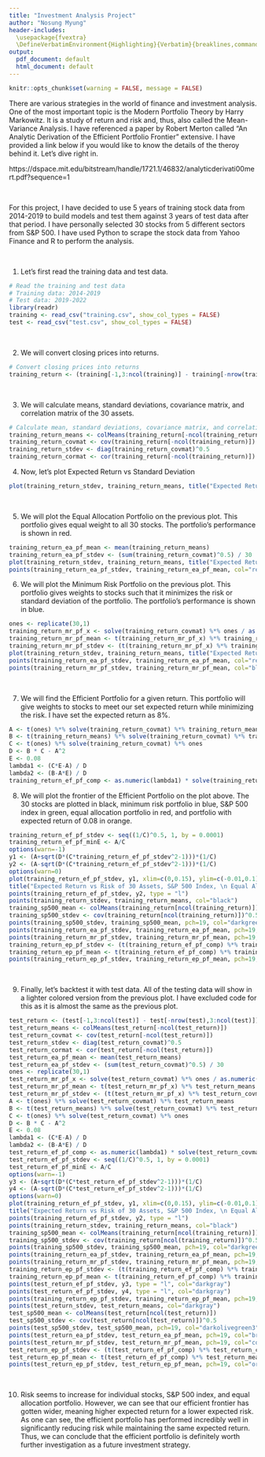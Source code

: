 ```yaml
---
title: "Investment Analysis Project"
author: "Nosung Myung"
header-includes:
  \usepackage{fvextra}
  \DefineVerbatimEnvironment{Highlighting}{Verbatim}{breaklines,commandchars=\\\{\}}
output:
  pdf_document: default
  html_document: default
---
```


```r
knitr::opts_chunk$set(warning = FALSE, message = FALSE)
```

There are various strategies in the world of finance and investment analysis. One of the most important topic is the Modern Portfolio Theory by Harry Markowitz. It is a study of return and risk and, thus, also called the Mean-Variance Analysis. I have referenced a paper by Robert Merton called "An Analytic Derivation of the Efficient Portfolio Frontier" extensive. I have provided a link below if you would like to know the details of the theroy behind it. Let's dive right in.

https://dspace.mit.edu/bitstream/handle/1721.1/46832/analyticderivati00mert.pdf?sequence=1

&nbsp;

For this project, I have decided to use 5 years of training stock data from 2014-2019 to build models and test them against 3 years of test data after that period. I have personally selected 30 stocks from 5 different sectors from S&P 500. I have used Python to scrape the stock data from Yahoo Finance and R to perform the analysis.

&nbsp;

1. Let's first read the training data and test data.

```r
# Read the training and test data
# Training data: 2014-2019
# Test data: 2019-2022
library(readr)
training <- read_csv("training.csv", show_col_types = FALSE)
test <- read_csv("test.csv", show_col_types = FALSE)
```

&nbsp;

2. We will convert closing prices into returns.

```r
# Convert closing prices into returns
training_return <- (training[-1,3:ncol(training)] - training[-nrow(training),3:ncol(training)]) / training[-nrow(training),3:ncol(training)]
```

&nbsp;

3. We will calculate means, standard deviations, covariance matrix, and correlation matrix of the 30 assets.

```r
# Calculate mean, standard deviations, covariance matrix, and correlation matrix
training_return_means <- colMeans(training_return[-ncol(training_return)])
training_return_covmat <- cov(training_return[-ncol(training_return)])
training_return_stdev <- diag(training_return_covmat)^0.5
training_return_cormat <- cor(training_return[-ncol(training_return)])
```

\newpage

4. Now, let's plot Expected Return vs Standard Deviation

```r
plot(training_return_stdev, training_return_means, title("Expected Return vs Standard Deviation of 30 Assets"), xlab = "Standard Deviation", ylab = "Expected Return")
```

&nbsp;

5. We will plot the Equal Allocation Portfolio on the previous plot. This portfolio gives equal weight to all 30 stocks. The portfolio's performance is shown in red.

```r
training_return_ea_pf_mean <- mean(training_return_means)
training_return_ea_pf_stdev <- (sum(training_return_covmat)^0.5) / 30
plot(training_return_stdev, training_return_means, title("Expected Return vs Standard Deviation of 30 Assets and \n the Equal Allocation Portfolio of 30 Stocks"), xlab = "Standard Deviation", ylab = "Expected Return")
points(training_return_ea_pf_stdev, training_return_ea_pf_mean, col="red")
```

6. We will plot the Minimum Risk Portfolio on the previous plot. This portfolio gives weights to stocks such that it minimizes the risk or standard deviation of the portfolio. The portfolio's performance is shown in blue.

```r
ones <- replicate(30,1)
training_return_mr_pf_x <- solve(training_return_covmat) %*% ones / as.numeric(t(ones) %*% solve(training_return_covmat) %*% ones)
training_return_mr_pf_mean <- t(training_return_mr_pf_x) %*% training_return_means
training_return_mr_pf_stdev <- (t(training_return_mr_pf_x) %*% training_return_covmat %*% training_return_mr_pf_x)^0.5
plot(training_return_stdev, training_return_means, title("Expected Return vs Standard Deviation of 30 Assets, the Equal \n Allocation Portfolio and the Minimum Risk Portfolio of 30 Stocks"), xlab = "Standard Deviation", ylab = "Expected Return", xlim=c(0.015, 0.14))
points(training_return_ea_pf_stdev, training_return_ea_pf_mean, col="red")
points(training_return_mr_pf_stdev, training_return_mr_pf_mean, col="blue")
```

&nbsp;

7. We will find the Efficient Portfolio for a given return. This portfolio will give weights to stocks to meet our set expected return while minimizing the risk. I have set the expected return as 8%.

```r
A <- t(ones) %*% solve(training_return_covmat) %*% training_return_means
B <- t(training_return_means) %*% solve(training_return_covmat) %*% training_return_means
C <- t(ones) %*% solve(training_return_covmat) %*% ones
D <- B * C - A^2
E <- 0.08
lambda1 <- (C*E-A) / D
lambda2 <- (B-A*E) / D
training_return_ef_pf_comp <- as.numeric(lambda1) * solve(training_return_covmat) %*% training_return_means + as.numeric(lambda2) * solve(training_return_covmat) %*% ones
```

8. We will plot the frontier of the Efficient Portfolio on the plot above. The 30 stocks are plotted in black, minimum risk portfolio in blue, S&P 500 index in green, equal allocation portfolio in red, and portfolio with expected return of 0.08 in orange.

```r
training_return_ef_pf_stdev <- seq((1/C)^0.5, 1, by = 0.0001)
training_return_ef_pf_minE <- A/C
options(warn=-1)
y1 <- (A+sqrt(D*(C*training_return_ef_pf_stdev^2-1)))*(1/C)
y2 <- (A-sqrt(D*(C*training_return_ef_pf_stdev^2-1)))*(1/C)
options(warn=0)
plot(training_return_ef_pf_stdev, y1, xlim=c(0,0.15), ylim=c(-0.01,0.1), type="l", xlab="Expected Risk", ylab="Expected Return", cex=1)
title("Expected Return vs Risk of 30 Assets, S&P 500 Index, \n Equal Allocation Portfolio, Minimum Risk Portfolio, \n Efficient Portfolio, and Efficient Frontier of 30 Stocks")
points(training_return_ef_pf_stdev, y2, type = "l")
points(training_return_stdev, training_return_means, col="black")
training_sp500_mean <- colMeans(training_return[ncol(training_return)])
training_sp500_stdev <- cov(training_return[ncol(training_return)])^0.5
points(training_sp500_stdev, training_sp500_mean, pch=19, col="darkgreen")
points(training_return_ea_pf_stdev, training_return_ea_pf_mean, pch=19, col="red")
points(training_return_mr_pf_stdev, training_return_mr_pf_mean, pch=19, col="blue")
training_return_ep_pf_stdev <- (t(training_return_ef_pf_comp) %*% training_return_covmat %*% training_return_ef_pf_comp)^0.5
training_return_ep_pf_mean <- t(training_return_ef_pf_comp) %*% training_return_means
points(training_return_ep_pf_stdev, training_return_ep_pf_mean, pch=19, col="orange")
```

&nbsp;

9. Finally, let's backtest it with test data. All of the testing data will show in a lighter colored version from the previous plot. I have excluded code for this as it is almost the same as the previous plot.

```r
test_return <- (test[-1,3:ncol(test)] - test[-nrow(test),3:ncol(test)]) / test[-nrow(test),3:ncol(test)]
test_return_means <- colMeans(test_return[-ncol(test_return)])
test_return_covmat <- cov(test_return[-ncol(test_return)])
test_return_stdev <- diag(test_return_covmat)^0.5
test_return_cormat <- cor(test_return[-ncol(test_return)])
test_return_ea_pf_mean <- mean(test_return_means)
test_return_ea_pf_stdev <- (sum(test_return_covmat)^0.5) / 30
ones <- replicate(30,1)
test_return_mr_pf_x <- solve(test_return_covmat) %*% ones / as.numeric(t(ones) %*% solve(test_return_covmat) %*% ones)
test_return_mr_pf_mean <- t(test_return_mr_pf_x) %*% test_return_means
test_return_mr_pf_stdev <- (t(test_return_mr_pf_x) %*% test_return_covmat %*% test_return_mr_pf_x)^0.5
A <- t(ones) %*% solve(test_return_covmat) %*% test_return_means
B <- t(test_return_means) %*% solve(test_return_covmat) %*% test_return_means
C <- t(ones) %*% solve(test_return_covmat) %*% ones
D <- B * C - A^2
E <- 0.08
lambda1 <- (C*E-A) / D
lambda2 <- (B-A*E) / D
test_return_ef_pf_comp <- as.numeric(lambda1) * solve(test_return_covmat) %*% test_return_means + as.numeric(lambda2) * solve(test_return_covmat) %*% ones
test_return_ef_pf_stdev <- seq((1/C)^0.5, 1, by = 0.0001)
test_return_ef_pf_minE <- A/C
options(warn=-1)
y3 <- (A+sqrt(D*(C*test_return_ef_pf_stdev^2-1)))*(1/C)
y4 <- (A-sqrt(D*(C*test_return_ef_pf_stdev^2-1)))*(1/C)
options(warn=0)
plot(training_return_ef_pf_stdev, y1, xlim=c(0,0.15), ylim=c(-0.01,0.1), type="l", xlab="Expected Risk", ylab="Expected Return", cex=1)
title("Expected Return vs Risk of 30 Assets, S&P 500 Index, \n Equal Allocation Portfolio, Minimum Risk Portfolio, \n Efficient Portfolio, and Efficient Frontier of 30 Stocks")
points(training_return_ef_pf_stdev, y2, type = "l")
points(training_return_stdev, training_return_means, col="black")
training_sp500_mean <- colMeans(training_return[ncol(training_return)])
training_sp500_stdev <- cov(training_return[ncol(training_return)])^0.5
points(training_sp500_stdev, training_sp500_mean, pch=19, col="darkgreen")
points(training_return_ea_pf_stdev, training_return_ea_pf_mean, pch=19, col="brown4")
points(training_return_mr_pf_stdev, training_return_mr_pf_mean, pch=19, col="blue4")
training_return_ep_pf_stdev <- (t(training_return_ef_pf_comp) %*% training_return_covmat %*% training_return_ef_pf_comp)^0.5
training_return_ep_pf_mean <- t(training_return_ef_pf_comp) %*% training_return_means
points(test_return_ef_pf_stdev, y3, type = "l", col="darkgray")
points(test_return_ef_pf_stdev, y4, type = "l", col="darkgray")
points(training_return_ep_pf_stdev, training_return_ep_pf_mean, pch=19, col="darkorange2")
points(test_return_stdev, test_return_means, col="darkgray")
test_sp500_mean <- colMeans(test_return[ncol(test_return)])
test_sp500_stdev <- cov(test_return[ncol(test_return)])^0.5
points(test_sp500_stdev, test_sp500_mean, pch=19, col="darkolivegreen3")
points(test_return_ea_pf_stdev, test_return_ea_pf_mean, pch=19, col="brown3")
points(test_return_mr_pf_stdev, test_return_mr_pf_mean, pch=19, col="cornflowerblue")
test_return_ep_pf_stdev <- (t(test_return_ef_pf_comp) %*% test_return_covmat %*% test_return_ef_pf_comp)^0.5
test_return_ep_pf_mean <- t(test_return_ef_pf_comp) %*% test_return_means
points(test_return_ep_pf_stdev, test_return_ep_pf_mean, pch=19, col="orange")
```

&nbsp;

10. Risk seems to increase for individual stocks, S&P 500 index, and equal allocation portfolio. However, we can see that our efficient frontier has gotten wider, meaning higher expected return for a lower expected risk. As one can see, the efficient portfolio has performed incredibly well in significantly reducing risk while maintaining the same expected return. Thus, we can conclude that the efficient portfolio is definitely worth further investigation as a future investment strategy.

